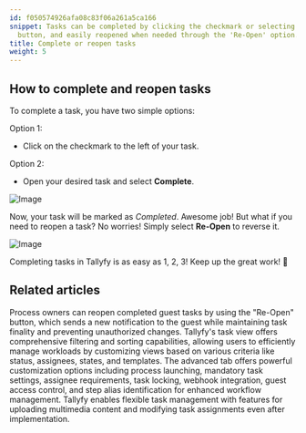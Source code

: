 ```yaml
---
id: f050574926afa08c83f06a261a5ca166
snippet: Tasks can be completed by clicking the checkmark or selecting 'Complete'
  button, and easily reopened when needed through the 'Re-Open' option.
title: Complete or reopen tasks
weight: 5
---
```


## How to complete and reopen tasks

To complete a task, you have two simple options:

Option 1:

- Click on the checkmark to the left of your task.

Option 2:

- Open your desired task and select **Complete**.

![Image](https://screenshots.tallyfy.com/tallyfy%2Fpro%2Fdesktop-light-select-complete-task.png)

Now, your task will be marked as _Completed_. Awesome job! But what if you need to reopen a task? No worries! Simply select **Re-Open** to reverse it.

![Image](https://screenshots.tallyfy.com/tallyfy%2Fpro%2Fdesktop-light-reopen-task.png)

Completing tasks in Tallyfy is as easy as 1, 2, 3! Keep up the great work! 💪


## Related articles
<CardGrid>
<LinkTitleCard header="<b>Guests > Re-open tasks as a guest</b>" href="/products/pro/documenting/guests/how-can-i-re-open-a-completed-guest-task/" > Process owners can reopen completed guest tasks by using the "Re-Open" button, which sends a new notification to the guest while maintaining task finality and preventing unauthorized changes. </LinkTitleCard>
<LinkTitleCard header="<b>Tasks View > Customize the task view</b>" href="/products/pro/tracking-and-tasks/tasks-view/how-can-i-customize-task-views-in-tallyfy/" > Tallyfy's task view offers comprehensive filtering and sorting capabilities, allowing users to efficiently manage workloads by customizing views based on various criteria like status, assignees, states, and templates. </LinkTitleCard>
<LinkTitleCard header="<b>Tasks > Advanced tab</b>" href="/products/pro/tracking-and-tasks/tasks/how-can-i-utilize-tallyfys-advanced-tab-features/" > The advanced tab offers powerful customization options including process launching, mandatory task settings, assignee requirements, task locking, webhook integration, guest access control, and step alias identification for enhanced workflow management. </LinkTitleCard>
<LinkTitleCard header="<b>Tasks > Edit tasks</b>" href="/products/pro/tracking-and-tasks/tasks/edit-task/" > Tallyfy enables flexible task management with features for uploading multimedia content and modifying task assignments even after implementation. </LinkTitleCard>
</CardGrid>